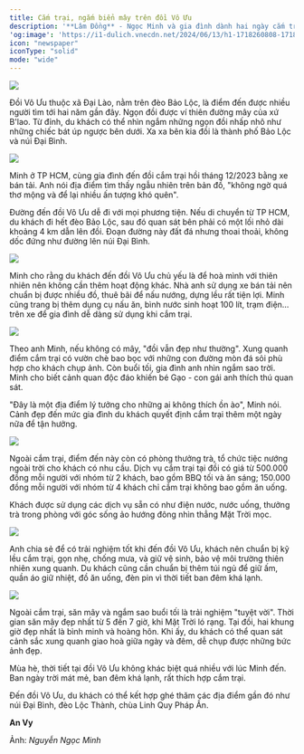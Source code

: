 ```yaml
---
title: Cắm trại, ngắm biển mây trên đồi Vô Ưu
description: '**Lâm Đồng** - Ngọc Minh và gia đình dành hai ngày cắm trại ở ngọn đồi cách TP Bảo Lộc 20 km, ngắm biển mây, sao trời và tận hưởng không khí trong lành.'
'og:image': 'https://i1-dulich.vnecdn.net/2024/06/13/h1-1718260808-1718260905-1718261143.jpg?w=1200&h=0&q=100&dpr=1&fit=crop&s=5AELp2MyPSYqAZ2ROUSWMQ'
icon: "newspaper"
iconType: "solid"
mode: "wide"
---
```

<Frame caption="Trong ảnh, mây phủ quanh đỉnh đồi Vô Ưu thời điểm cuối năm 2023.">
  <img src="https://i1-dulich.vnecdn.net/2024/06/13/h1-1718260808-1718260905-1718261143.jpg?w=1200&h=0&q=100&dpr=1&fit=crop&s=5AELp2MyPSYqAZ2ROUSWMQ" />
</Frame>

Đồi Vô Ưu thuộc xã Đại Lào, nằm trên đèo Bảo Lộc, là điểm đến được nhiều người tìm tới hai năm gần đây. Ngọn đồi được ví thiên đường mây của xứ B'lao. Từ đỉnh, du khách có thể nhìn ngắm những ngọn đồi nhấp nhô như những chiếc bát úp ngược bên dưới. Xa xa bên kia đồi là thành phố Bảo Lộc và núi Đại Bình.

<Frame caption="">
  <img src="https://i1-dulich.vnecdn.net/2024/06/13/h2-1718260819-1718260921-1718261144.jpg?w=1200&h=0&q=100&dpr=1&fit=crop&s=Wvmr4ytyvDCJzdYIEAvBFw" />
</Frame>

Minh ở TP HCM, cùng gia đình đến đồi cắm trại hồi tháng 12/2023 bằng xe bán tải. Anh nói địa điểm tìm thấy ngẫu nhiên trên bản đồ, "không ngờ quá thơ mộng và để lại nhiều ấn tượng khó quên".

Đường đến đồi Vô Ưu dễ đi với mọi phương tiện. Nếu di chuyển từ TP HCM, du khách đi hết đèo Bảo Lộc, sau đó quan sát bên phải có một lối nhỏ dài khoảng 4 km dẫn lên đồi. Đoạn đường này đất đá nhưng thoai thoải, không dốc đứng như đường lên núi Đại Bình.

<Frame caption="Trên đồi có dịch vụ cắm trại gồm đốt lửa, đồ ăn, thuê bãi, do một hộ tại chỗ cung cấp.
">
  <img src="https://i1-dulich.vnecdn.net/2024/06/14/H6-1718355066.jpg?w=1200&h=0&q=100&dpr=1&fit=crop&s=fmPPrlwoPGUJcckfd5VHoA" />
</Frame>

Minh cho rằng du khách đến đồi Vô Ưu chủ yếu là để hoà mình với thiên nhiên nên không cần thêm hoạt động khác. Nhà anh sử dụng xe bán tải nên chuẩn bị được nhiều đồ, thuê bãi để nấu nướng, dựng lều rất tiện lợi. Minh cũng trang bị thêm dụng cụ nấu ăn, bình nước sinh hoạt 100 lít, trạm điện… trên xe để gia đình dễ dàng sử dụng khi cắm trại.
<Frame caption="Buổi sáng, biển mây bao quanh đồi Vô Ưu. Đồi cao so với các điểm xung quanh nên du khách có thể chiêm ngưỡng các thung lũng nhấp nhô trong làn mây phía dưới.">
  <img src="https://i1-dulich.vnecdn.net/2024/06/13/h3-1718260831-1718260950-1718261144.jpg?w=1200&h=0&q=100&dpr=1&fit=crop&s=et-aAXm0HC4PFD9AOjUNAw" />
</Frame>

Theo anh Minh, nếu không có mây, "đồi vẫn đẹp như thường". Xung quanh điểm cắm trại có vườn chè bao bọc với những con đường mòn đá sỏi phù hợp cho khách chụp ảnh. Còn buổi tối, gia đình anh nhìn ngắm sao trời. Minh cho biết cảnh quan độc đáo khiến bé Gạo - con gái anh thích thú quan sát.

"Đây là một địa điểm lý tưởng cho những ai không thích ồn ào", Minh nói. Cảnh đẹp đến mức gia đình du khách quyết định cắm trại thêm một ngày nữa để tận hưởng.

<Frame caption="">
  <img src="https://i1-dulich.vnecdn.net/2024/06/13/h4-1718260839-1718260975-1718261014-1718261144.jpg?w=1200&h=0&q=100&dpr=1&fit=crop&s=NbWzskwnwVMzH5Pxe1ur0A" />
</Frame>

Ngoài cắm trại, điểm đến này còn có phòng thưởng trà, tổ chức tiệc nướng ngoài trời cho khách có nhu cầu. Dịch vụ cắm trại tại đồi có giá từ 500.000 đồng mỗi người với nhóm từ 2 khách, bao gồm BBQ tối và ăn sáng; 150.000 đồng mỗi người với nhóm từ 4 khách chỉ cắm trại không bao gồm ăn uống.

Khách được sử dụng các dịch vụ sẵn có như điện nước, nước uống, thưởng trà trong phòng với góc sống ảo hướng đông nhìn thẳng Mặt Trời mọc.

<Frame caption="">
  <img src="https://i1-dulich.vnecdn.net/2024/06/13/h5-1718260848-1718261067-1718261145.jpg?w=1200&h=0&q=100&dpr=1&fit=crop&s=6ZceaLoZQknLRawLD0kwJA" />
</Frame>

Anh chia sẻ để có trải nghiệm tốt khi đến đồi Vô Ưu, khách nên chuẩn bị kỹ lều cắm trại, gọn nhẹ, chống mưa, và giữ vệ sinh, bảo vệ môi trường thiên nhiên xung quanh. Du khách cũng cần chuẩn bị thêm túi ngủ để giữ ấm, quần áo giữ nhiệt, đồ ăn uống, đèn pin vì thời tiết ban đêm khá lạnh.
<Frame caption="">
  <img src="https://i1-dulich.vnecdn.net/2024/06/14/h7-1718260871-1718261110-1718261145-1718358307-1718358315.jpg?w=1200&h=0&q=100&dpr=1&fit=crop&s=uEOGxCOKh8LIAKSY4JERvA" />
</Frame>

Ngoài cắm trại, săn mây và ngắm sao buổi tối là trải nghiệm "tuyệt vời". Thời gian săn mây đẹp nhất từ 5 đến 7 giờ, khi Mặt Trời ló rạng. Tại đồi, hai khung giờ đẹp nhất là bình minh và hoàng hôn. Khi ấy, du khách có thể quan sát cảnh sắc xung quanh giao hoà giữa ngày và đêm, dễ chụp được những bức ảnh đẹp.

Mùa hè, thời tiết tại đồi Vô Ưu không khác biệt quá nhiều với lúc Minh đến. Ban ngày trời mát mẻ, ban đêm khá lạnh, rất thích hợp cắm trại.

Đến đồi Vô Ưu, du khách có thể kết hợp ghé thăm các địa điểm gần đó như núi Đại Bình, đèo Lộc Thành, chùa Linh Quy Pháp Ấn.

**An Vy**

Ảnh: _Nguyễn Ngọc Minh_